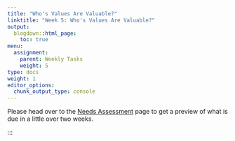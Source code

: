 ```yaml
---
title: "Who's Values Are Valuable?"
linktitle: "Week 5: Who's Values Are Valuable?"
output:
  blogdown::html_page:
    toc: true
menu:
  assignment:
    parent: Weekly Tasks
    weight: 5
type: docs
weight: 1
editor_options: 
  chunk_output_type: console
---
```


Please head over to the [Needs Assessment](/deliverables/02-needs-assessment/) page to get a preview of what is due in a little over two weeks.

:::
